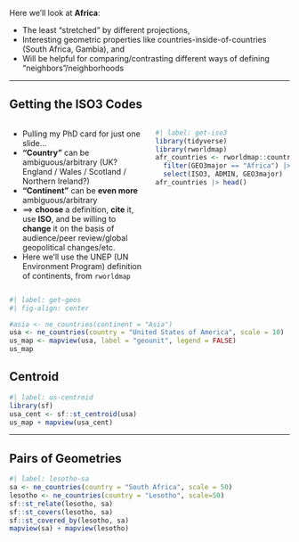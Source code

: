 Here we'll look at **Africa**:

* The least "stretched" by different projections,
* Interesting geometric properties like countries-inside-of-countries (South Africa, Gambia), and
* Will be helpful for comparing/contrasting different ways of defining "neighbors"/neighborhoods

---

## Getting the ISO3 Codes {.smaller}

:::: {.columns}
::: {.column width="50%"}

* Pulling my PhD card for just one slide...
* **"Country"** can be ambiguous/arbitrary (UK? England / Wales / Scotland / Northern Ireland?)
* **"Continent"** can be **even more** ambiguous/arbitrary
* $\implies$ **choose** a definition, **cite** it, use **ISO**, and be willing to **change** it on the basis of audience/peer review/global geopolitical changes/etc.
* Here we'll use the UNEP (UN Environment Program) definition of continents, from `rworldmap`

:::
::: {.column width="50%"}

```r
#| label: get-iso3
library(tidyverse)
library(rworldmap)
afr_countries <- rworldmap::countryRegions |>
  filter(GEO3major == "Africa") |>
  select(ISO3, ADMIN, GEO3major)
afr_countries |> head()
```

:::
::::


```r
#| label: get-geos
#| fig-align: center

#asia <- ne_countries(continent = "Asia")
usa <- ne_countries(country = "United States of America", scale = 10)
us_map <- mapview(usa, label = "geounit", legend = FALSE)
us_map
```

## Centroid

```r
#| label: us-centroid
library(sf)
usa_cent <- sf::st_centroid(usa)
us_map + mapview(usa_cent)
```

---

## Pairs of Geometries {.smaller}

```r
#| label: lesotho-sa
sa <- ne_countries(country = "South Africa", scale = 50)
lesotho <- ne_countries(country = "Lesotho", scale=50)
sf::st_relate(lesotho, sa)
sf::st_covers(lesotho, sa)
sf::st_covered_by(lesotho, sa)
mapview(sa) + mapview(lesotho)
```
